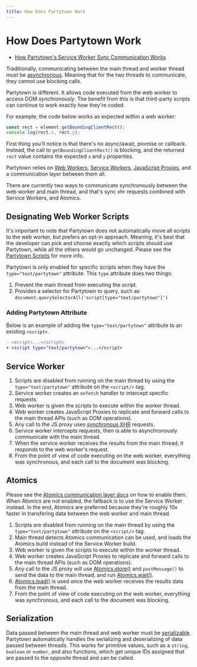 ```yaml
---
title: How Does Partytown Work
---
```


# How Does Partytown Work

- [How Partytown's Service Worker Sync Communication Works](https://dev.to/adamdbradley/how-partytown-s-sync-communication-works-4244)

Traditionally, communicating between the main thread and worker thread _must_ be [asynchronous](https://developer.mozilla.org/en-US/docs/Learn/JavaScript/Asynchronous/Concepts). Meaning that for the two threads to communicate, they cannot use blocking calls.

Partytown is different. It allows code executed from the web worker to access DOM _synchronously_. The benefit from this is that third-party scripts can continue to work exactly how they're coded.

For example, the code below works as expected within a web worker:

```javascript
const rect = element.getBoundingClientRect();
console.log(rect.x, rect.y);
```

First thing you'll notice is that there's no async/await, promise or callback. Instead, the call to `getBoundingClientRect()` is blocking, and the returned `rect` value contains the expected `x` and `y` properties.

Partytown relies on [Web Workers](https://developer.mozilla.org/en-US/docs/Web/API/Web_Workers_API), [Service Workers](https://developer.mozilla.org/en-US/docs/Web/API/Service_Worker_API), [JavaScript Proxies](https://developer.mozilla.org/en-US/docs/Web/JavaScript/Reference/Global_Objects/Proxy), and a communication layer between them all.

There are currently two ways to communicate synchronously between the web worker and main thread, and that's sync xhr requests combined with Service Workers, and Atomics.

## Designating Web Worker Scripts

It's important to note that Partytown does not automatically move all scripts to the web worker, but prefers an opt-in approach. Meaning, it's best that the developer can pick and choose exactly which scripts should use Partytown, while all the others would go unchanged. Please see the [Partytown Scripts](/partytown-scripts) for more info.

Partytown is only enabled for specific scripts when they have the `type="text/partytown"` attribute. This `type` attribute does two things:

1. Prevent the main thread from executing the script.
2. Provides a selector for Partytown to query, such as `document.querySelectorAll('script[type="text/partytown"]')`

### Adding Partytown Attribute

Below is an example of adding the `type="text/partytown"` attribute to an existing `<script>`.

```diff
- <script>...</script>
+ <script type="text/partytown">...</script>
```

## Service Worker

1. Scripts are disabled from running on the main thread by using the `type="text/partytown"` attribute on the `<script/>` tag.
1. Service worker creates an `onfetch` handler to intercept specific requests.
1. Web worker is given the scripts to execute within the worker thread.
1. Web worker creates JavaScript Proxies to replicate and forward calls to the main thread APIs (such as DOM operations).
1. Any call to the JS proxy uses [_synchronous_ XHR](https://developer.mozilla.org/en-US/docs/Web/API/XMLHttpRequest/Synchronous_and_Asynchronous_Requests#example_http_synchronous_request) requests.
1. Service worker intercepts requests, then is able to asynchronously communicate with the main thread.
1. When the service worker receives the results from the main thread, it responds to the web worker's request.
1. From the point of view of code executing on the web worker, everything was synchronous, and each call to the document was blocking.

## Atomics

Please see the [Atomics communication layer docs](/atomics) on how to enable them. When Atomics are not enabled, the fallback is to use the Service Worker instead. In the end, Atomics are preferred because they're roughly 10x faster in transfering data between the web worker and main thread.

1. Scripts are disabled from running on the main thread by using the `type="text/partytown"` attribute on the `<script/>` tag.
1. Main thread detects Atomics communication can be used, and loads the Atomics build instead of the Service Worker build.
1. Web worker is given the scripts to execute within the worker thread.
1. Web worker creates JavaScript Proxies to replicate and forward calls to the main thread APIs (such as DOM operations).
1. Any call to the JS proxy will use [Atomics.store()](https://developer.mozilla.org/en-US/docs/Web/JavaScript/Reference/Global_Objects/Atomics/store) and `postMessage()` to send the data to the main thread, and run [Atomics.wait()](https://developer.mozilla.org/en-US/docs/Web/JavaScript/Reference/Global_Objects/Atomics/wait).
1. [Atomics.load()](https://developer.mozilla.org/en-US/docs/Web/JavaScript/Reference/Global_Objects/Atomics/load) is used once the web worker receives the results data from the main thread.
1. From the point of view of code executing on the web worker, everything was synchronous, and each call to the document was blocking.

## Serialization

Data passed between the main thread and web worker must be [serializable](https://en.wikipedia.org/wiki/Serialization). Partytown automatically handles the serializing and deserializing of data passed between threads. This works for primitive values, such as a `string`, `boolean` or `number`, and also functions, which get unique IDs assigned that are passed to the opposite thread and can be called.

